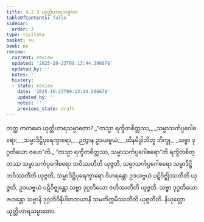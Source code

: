 ```yaml
---
title: 4.2.3 ယုတ္တိဟာရသမ္ပာတ
tableOfContents: false
sidebar:
  order: 3
type: tipitaka
basket: su
book: ne
review:
  current: review
  updated: '2025-10-23T09:13:44.396678'
  updated_by: ''
  notes: ''
  history:
  - state: review
    date: '2025-10-23T09:13:44.396678'
    updated_by: ''
    notes: ''
    previous_state: draft
---
```



<ReviewStatus review={frontmatter.review} showDetails={true} />

<HypothesisAnnotation frontmatter={frontmatter} />

<DynamicBreadcrumb />

<Division number="65" book="ne" e="ch" v="27" p="85">

<Paragraph number="496" book="ne">
တတ္ထ ကတမော ယုတ္တိဟာရသမ္ပာတော?
</Paragraph>

<Paragraph number="497" type="verses" book="ne">
_“တသ္မာ ရက္ခိတစိတ္တဿ,_  
_သမ္မာသင်္ကပ္ပဂေါစရော;_  
_သမ္မာဒိဋ္ဌိပုရေက္ခာရော,_  
_ဉတွာန ဥဒယဗ္ဗယံ;_  
_ထိနမိဒ္ဓါဘိဘူ ဘိက္ခု,_  
_သဗ္ဗာ ဒုဂ္ဂတိယော ဇဟေ”တိ._  

</Paragraph>

<Paragraph number="498" book="ne">
“တသ္မာ ရက္ခိတစိတ္တဿ, သမ္မာသင်္ကပ္ပဂေါစရော”တိ ရက္ခိတစိတ္တဿ သမ္မာသင်္ကပ္ပဂေါစရော ဘဝိဿတီတိ ယုဇ္ဇတိ, သမ္မာသင်္ကပ္ပဂေါစရော သမ္မာဒိဋ္ဌိ ဘဝိဿတီတိ ယုဇ္ဇတိ, သမ္မာဒိဋ္ဌိပုရေက္ခာရော ဝိဟရန္တော ဥဒယဗ္ဗယံ ပဋိဝိဇ္ဈိဿတီတိ ယုဇ္ဇတိ, ဥဒယဗ္ဗယံ ပဋိဝိဇ္ဈန္တော သဗ္ဗာ ဒုဂ္ဂတိယော ဇဟိဿတီတိ ယုဇ္ဇတိ. သဗ္ဗာ ဒုဂ္ဂတိယော ဇဟန္တော သဗ္ဗာနိ ဒုဂ္ဂတိဝိနိပါတဘယာနိ သမတိက္ကမိဿတီတိ ယုဇ္ဇတီတိ.

</Paragraph>
</Division>

<Paragraph number="499" type="center" book="ne">
နိယုတ္တော ယုတ္တိဟာရသမ္ပာတော.
</Paragraph>